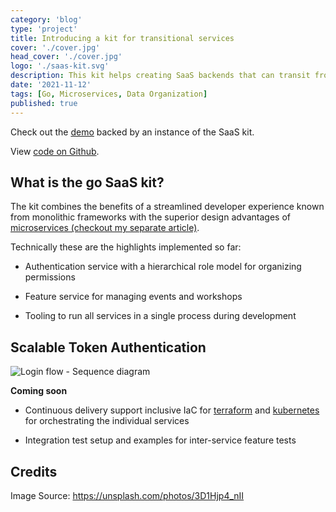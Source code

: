 ```yaml
---
category: 'blog'
type: 'project'
title: Introducing a kit for transitional services
cover: './cover.jpg'
head_cover: './cover.jpg'
logo: './saas-kit.svg'
description: This kit helps creating SaaS backends that can transit from a handy single-process app to a distributed service mesh with a few lines of config changes.
date: '2021-11-12'
tags: [Go, Microservices, Data Organization]
published: true
---
```


Check out the <a href="https://admin-kit.smartnuance.com" target="_blank">demo</a> backed by an instance of the SaaS kit.

View [code on Github](https://github.com/smartnuance/saas-kit).

## What is the go SaaS kit?

The kit combines the benefits of a streamlined developer experience known from monolithic frameworks with the superior design advantages of [microservices (checkout my separate article)](/blog/microservices).

Technically these are the highlights implemented so far:

- Authentication service with a hierarchical role model for organizing permissions

- Feature service for managing events and workshops

- Tooling to run all services in a single process during development

## Scalable Token Authentication

![Login flow - Sequence diagram](./login-flow.svg)

**Coming soon**

- Continuous delivery support inclusive IaC for [terraform](https://www.terraform.io/) and [kubernetes](https://kubernetes.io/) for orchestrating the individual services

- Integration test setup and examples for inter-service feature tests

## Credits
Image Source:
https://unsplash.com/photos/3D1Hjp4_nII